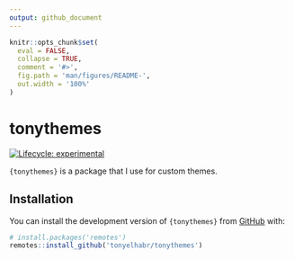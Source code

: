 ```yaml
---
output: github_document
---
```


<!-- README.md is generated from README.Rmd. Please edit that file -->

```r
knitr::opts_chunk$set(
  eval = FALSE,
  collapse = TRUE,
  comment = '#>',
  fig.path = 'man/figures/README-',
  out.width = '100%'
)
```

# tonythemes

<!-- badges: start -->

[![Lifecycle: experimental](https://img.shields.io/badge/lifecycle-experimental-orange.svg?style=flat-square)](https://lifecycle.r-lib.org/articles/stages.html#experimental)

<!-- badges: end -->

`{tonythemes}` is a package that I use for custom themes.

## Installation

You can install the development version of `{tonythemes}` from [GitHub](https://github.com/) with:

```r
# install.packages('remotes')
remotes::install_github('tonyelhabr/tonythemes')
```
